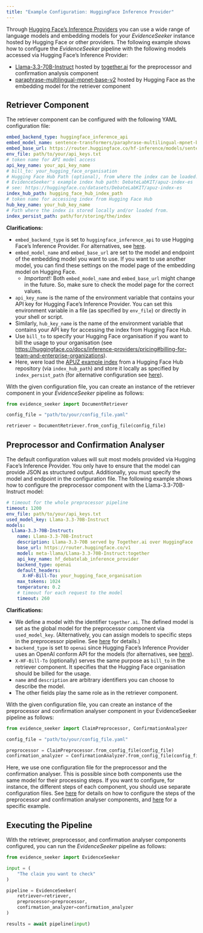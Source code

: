 ```yaml
---
title: "Example Configuration: HuggingFace Inference Provider"
---
```


Through [Hugging Face’s Inference Providers](https://huggingface.co/docs/inference-providers/en/index) you can use a wide range of language models and embedding models for your *EvidenceSeeker* instance hosted by Hugging Face or other providers. The following example shows how to configure the *EvidenceSeeker* pipeline with the following models accessed via Hugging Face’s Inference Provider:

<!--
TODO: Currently, the 70B model is not available due to imprecise pricing over together.ai. (Although the 3b model works fine)
-->

+ [Llama-3.3-70B-Instruct](https://huggingface.co/meta-llama/Llama-3.3-70B-Instruct) hosted by [together.ai](https://www.together.ai/inference) for the preprocessor and confirmation analysis component
+ [paraphrase-multilingual-mpnet-base-v2](https://huggingface.co/sentence-transformers/paraphrase-multilingual-mpnet-base-v2) hosted by Hugging Face as the embedding model for the retriever component

## Retriever Component

The retriever component can be configured with the following YAML configuration file:

```yaml
embed_backend_type: huggingface_inference_api
embed_model_name: sentence-transformers/paraphrase-multilingual-mpnet-base-v2
embed_base_url: https://router.huggingface.co/hf-inference/models/sentence-transformers/paraphrase-multilingual-mpnet-base-v2
env_file: path/to/your/api_keys.txt
# token name for API model access
api_key_name: your_api_key_name
# bill_to: your_hugging_face_organisation
# Hugging Face Hub Path (optional), from where the index can be loaded. We use
# EvidenceSeeker's example index hub path: DebateLabKIT/apuz-index-es
# see: https://huggingface.co/datasets/DebateLabKIT/apuz-index-es
index_hub_path: hugging_face_hub_index_path
# token name for accessing index from Hugging Face Hub
hub_key_name: your_hub_key_name
# Path where the index is stored locally and/or loaded from.
index_persist_path: path/for/storing/the/index
```

**Clarifications:**

+ `embed_backend_type` is set to `huggingface_inference_api` to use Hugging Face’s Inference Provider. For alternatives, see [here](./advanced_configuration.qmd#embedding-model).
+ `embed_model_name` and `embed_base_url` are set to the model and endpoint of the embedding model you want to use. If you want to use another model, you can find these settings on the model page of the embedding model on Hugging Face.
    + *Important!:* Both `embed_model_name` and `embed_base_url` might change in the future. So, make sure to check the model page for the correct values.
+ `api_key_name` is the name of the environment variable that contains your API key for Hugging Face’s Inference Provider. You can set this environment variable in a file (as specified by `env_file`) or directly in your shell or script.
+ Similarly, `hub_key_name` is the name of the environment variable that contains your API key for accessing the index from Hugging Face Hub.
+ Use `bill_to` to specify your Hugging Face organisation if you want to bill the usage to your organisation (see <https://huggingface.co/docs/inference-providers/pricing#billing-for-team-and-enterprise-organizations>).
+ Here, were load the [APUZ example index](https://huggingface.co/datasets/DebateLabKIT/apuz-index-es) from a Hugging Face Hub repository (via `index_hub_path`) and store it locally as specified by `index_persist_path` (for alternative configuration see [here](./advanced_configuration.qmd#knowledge-base)).

With the given configuration file, you can create an instance of the retriever component in your *EvidenceSeeker* pipeline as follows:

```python
from evidence_seeker import DocumentRetriever

config_file = "path/to/your/config_file.yaml"

retriever = DocumentRetriever.from_config_file(config_file)
```

## Preprocessor and Confirmation Analyser

The default configuration values will suit most models provided via Hugging Face’s Inference Provider. You only have to ensure that the model can provide JSON as structured output. Additionally, you must specify the model and endpoint in the configuration file. The following example shows how to configure the preprocessor component with the Llama-3.3-70B-Instruct model:

<!--
TODO: Update model
-->

```yaml
# timeout for the whole preprocessor pipeline
timeout: 1200
env_file: path/to/your/api_keys.txt
used_model_key: Llama-3.3-70B-Instruct
models:
  Llama-3.3-70B-Instruct:
    name: Llama-3.3-70B-Instruct
    description: Llama-3.3-70B served by Together.ai over HuggingFace
    base_url: https://router.huggingface.co/v1
    model: meta-llama/Llama-3.3-70B-Instruct:together
    api_key_name: hf_debatelab_inference_provider
    backend_type: openai
    default_headers: 
      X-HF-Bill-To: your_hugging_face_organisation
    max_tokens: 1024
    temperature: 0.2
    # timeout for each request to the model
    timeout: 260
```

**Clarifications:**

+ We define a model with the identifier `together.ai`. The defined model is set as the global model for the preprocessor component via `used_model_key`. (Alternatively, you can assign models to specific steps in the preprocessor pipeline. See [here](./advanced_configuration.qmd#step-configurations) for details.)
+ `backend_type` is set to `openai` since Hugging Face’s Inference Provider uses an OpenAI conform API for the models (for alternatives, see [here](./advanced_configuration.qmd#models)).
+ `X-HF-Bill-To` (optionally) serves the same purpose as `bill_to` in the retriever component. It specifies that the Hugging Face organisation should be billed for the usage.
+ `name` and `description` are arbitrary identifiers you can choose to describe the model.
+ The other fields play the same role as in the retriever component. 

With the given configuration file, you can create an instance of the preprocessor and confirmation analyser component in your EvidenceSeeker pipeline as follows:

```python
from evidence_seeker import ClaimPreprocessor, ConfirmationAnalyzer

config_file = "path/to/your/config_file.yaml"

preprocessor = ClaimPreprocessor.from_config_file(config_file)
confirmation_analyzer = ConfirmationAnalyzer.from_config_file(config_file)
```

Here, we use one configuration file for the preprocessor and the confirmation analyser. This is possible since both components use the same model for their processing steps. If you want to configure, for instance, the different steps of each component, you should use separate configuration files. See [here](./advanced_configuration.qmd#step-configurations) for details on how to configure the steps of the preprocessor and confirmation analyser components, and [here](./example_local_models.qmd) for a specific example. 

## Executing the Pipeline

With the retriever, preprocessor, and confirmation analyser components configured, you can run the *EvidenceSeeker* pipeline as follows:

```python
from evidence_seeker import EvidenceSeeker

input = (
    "The claim you want to check"
)

pipeline = EvidenceSeeker(
    retriever=retriever,
    preprocessor=preprocessor,
    confirmation_analyzer=confirmation_analyzer
)

results = await pipeline(input)
```
